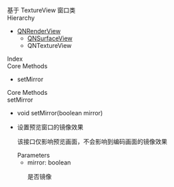 <div data-v-md-line="1"><link rel="stylesheet" type="text/css" href="https://docs.qnsdk.com/styles/doc-v4-api.css" />
<div class="rtc-doc rtc-doc-page" id="rtc-doc">
<section class="rtc-doc-panel rtc-doc-describe rtc-doc-note">
                基于 TextureView 窗口类</section>
                <section class="rtc-doc-panel rtc-doc-section-hierarchy">
        <div class="rtc-doc-title rtc-doc-title-hierarchy">Hierarchy</div>
            <ul>
                <li>
                    <a href='8683/QNRenderView'>QNRenderView</a>                    <ul>
        <li>
           <a href='8690/QNSurfaceView'>QNSurfaceView</a>
        </li>
        <li>
           QNTextureView
        </li>
</ul>
                </li>
            </ul>
    </section>
<div class="rtc-doc-page-wrap">Index</div>
<section class="rtc-doc-panel">
        <div class="rtc-doc-page-title">Core Methods</div>
        <ul class="rtc-doc-catalogue">
                <li><a onClick='document.location.replace(`${document.location.protocol}//${document.location.host}${document.location.pathname}${document.location.search}#setMirror`)'>setMirror</a></li>
        </ul>
</section>
<div class="rtc-doc-page-wrap">Core Methods</div>
<section class="rtc-doc-panel">
<div class="rtc-doc-page-title rtc-doc-antor" id="setMirror">
setMirror</div>
<ul class="rtc-doc-page-container">
        <li class="rtc-doc-sign-signature">void setMirror(boolean mirror)</li>
    </li>
<li class="rtc-doc-page-description">
    <div class="rtc-doc-desc-wrap">
        <p>设置预览窗口的镜像效果</p>
        <p>该接口仅影响预览画面，不会影响到编码画面的镜像效果</p>
    </div>
<div class="rtc-doc-parameters-title">Parameters</div>
<ul class="rtc-doc-parameters">
    <li>
        <div>
            mirror: boolean
        </div>
                <p>是否镜像</p>
    </li>
</ul>
</li>
</ul>
</section>
</div>


</div>